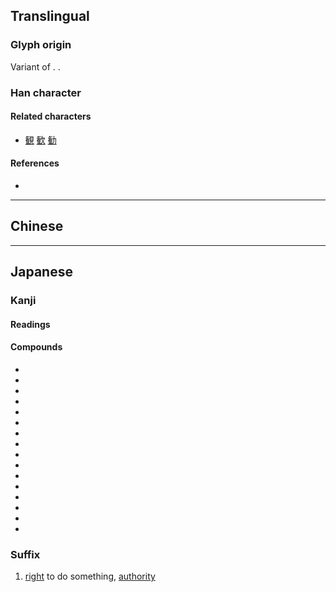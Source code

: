 {{also|權}}
{{character info/new}}
==Translingual==
{{Han simplified forms|權|権|权}}

===Glyph origin===
Variant of {{l|mul|權}}. {{Han simp|權|f=雚|t=𮥶}}.

===Han character===
{{Han char|rn=75|rad=木|as=11|sn=15|four=|canj=DOKG|ids=⿰木⿱𠂉⿻一隹}}

====Related characters====
* [[観]] [[歓]] [[勧]]

====References====
* {{Han ref|kx=0551.181|dkj=15484|dj=0939.180|hdz=80020.260|uh=6A29|ud=27177}}

----

==Chinese==
{{zh-see|權|v}}

----

==Japanese==
{{ja-kanji forms|権|權}}

===Kanji===
{{ja-kanji|grade=6|rs=木11|kyu=權}}

====Readings====
{{ja-readings
|goon=ごん
|kanon=けん
|kun=おもり-, はか-る, かり-
}}

====Compounds====
{{top3}}
* {{ja-r|権威|けんい}}
* {{ja-r|権益|けんえき}}
* {{ja-r|権官|ごんかん}}
* {{ja-r|権化|ごんげ}}
* {{ja-r|権限|けんげん}}
* {{ja-r|権勢|けんせい}}
* {{ja-r|権能|けんのう}}
* {{ja-r|権謀術数|けんぼうじゅっすう}}
* {{ja-r|権利|けんり}}
* {{ja-r|権力|けんりょく}}
* {{ja-r|官権|かんけん}}
* {{ja-r|公権|こうけん}}
* {{ja-r|私権|しけん}}
* {{ja-r|自然権|しぜんけん}}
* {{ja-r|特権|とっけん}}
* {{ja-r|利権|りけん}}
{{bottom}}

===Suffix===
{{ja-pos|けん|suffix}}

# [[right]] to do something, [[authority]]